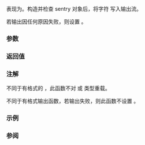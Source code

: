 {{cpp/io/basic_ostream/title | put}}
{{cpp/io/basic_ostream/navbar}}
{{ddcl |
basic_ostream&amp; put( char_type ch );
}}

表现为{{named req|UnformattedOutputFunction}}。构造并检查 sentry 对象后，将字符 {{tt|ch}} 写入输出流。

若输出因任何原因失败，则设置 {{tt|badbit}}。

===参数===
{{par begin}}
{{par | ch |要写入的字符}}
{{par end}}

===返回值===
{{c|*this}}

===注解===
不同于有格式的 {{rlp|operator_ltlt2|operator&lt;&lt;}}，此函数不对 {{c|signed char}} 或 {{c|unsigned char}} 类型重载。

不同于有格式输出函数，若输出失败，则此函数不设置 {{tt|failbit}}。

===示例===
{{example
 | code=
#include &lt;fstream&gt;
#include &lt;iostream&gt;

int main()
{
    std::cout.put('a'); // 正常用法
    std::cout.put('\n');

    std::ofstream s("/does/not/exist/");
    s.clear(); // 假装流是好的
    std::cout &lt;&lt; "未格式化输出: ";
    s.put('c'); // 这将设置 badbit ，但非 failbit
    std::cout &lt;&lt; " fail=" &lt;&lt; bool(s.rdstate() &amp; s.failbit);
    std::cout &lt;&lt; " bad=" &lt;&lt; s.bad() &lt;&lt; '\n';
    s.clear();
    std::cout &lt;&lt; "格式化输出:   ";
    s &lt;&lt; 'c'; // 这将设置 badbit 和 failbit
    std::cout &lt;&lt; " fail=" &lt;&lt; bool(s.rdstate() &amp; s.failbit);
    std::cout &lt;&lt; " bad=" &lt;&lt; s.bad() &lt;&lt; '\n';
}
 | output=
a
未格式化输出:  fail=0 bad=1
格式化输出:    fail=1 bad=1 &lt;!-- 注意：少数编译器正确实现这点。 CLang++ 中工作 --&gt;
}}

===参阅===
{{dsc begin}}
{{dsc inc | cpp/io/basic_ostream/dsc operator_ltlt2}}
{{dsc inc | cpp/io/basic_ostream/dsc write}}
{{dsc end}}

{{langlinks|de|en|es|fr|it|ja|pt|ru}}